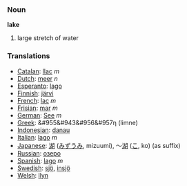 === Noun ===

'''lake'''

# large stretch of water

=== Translations ===
*[[Catalan]]: [[llac]] ''m''
*[[Dutch]]: [[meer]] ''n''
*[[Esperanto]]: [[lago]]
*[[Finnish]]: [[järvi]]
*[[French]]: [[lac]] ''m''
*[[Frisian]]: [[mar]] ''m''
*[[German]]: [[See]] ''m''
*[[Greek]]: &#955&#943&#956&#957&#951; (limne)
*[[Indonesian]]: [[danau]]
*[[Italian]]: [[lago]] ''m''
*[[Japanese]]: [[湖]] ([[みずうみ]], mizuumi), ～[[湖]] ([[こ]], ko) (as suffix)
*[[Russian]]: [[озеро]]
*[[Spanish]]: [[lago]] ''m''
*[[Swedish]]: [[sjö]], [[insjö]]
*[[Welsh]]: [[llyn]]